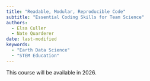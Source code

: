 ```yaml
---
title: "Readable, Modular, Reproducible Code"
subtitle: "Essential Coding Skills for Team Science"
authors:
  - Elsa Culler
  - Nate Quarderer
date: last-modified
keywords:
  - "Earth Data Science"
  - "STEM Education"
---
```


This course will be available in 2026.